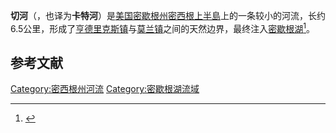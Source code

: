 {{Geobox|River
<!-- *** Heading *** -->
| name = 切河<br>Cut River
| native_name = 
| other_name = 
| category = 
<!-- *** Names **** --> 
| etymology = 
| nickname = 
<!-- *** Image *** -->
| image = Cut River.jpg
| image_caption =切河一景
| image_size =200
<!-- *** Country *** -->
| country = {{flag|United States}}
| state = {{flag|Michigan}}
| region = [[密西根上半島|密西根上半島]]
| district = 
| municipality = 
<!-- *** Family *** -->
| parent =
| tributary_left =
| tributary_right = 
| city = 
| landmark = 
| river =
<!-- *** River locations *** -->
| source = [[麥基諾縣_(密西根州)|麥基諾縣]]
| source_location = | source_region = | source_country =
| source_elevation_imperial = 
| source_lat_d =46.0759
| source_long_d = -85.1201
| mouth = [[密歇根湖|密歇根湖]]
| mouth_location = | mouth_region = | mouth_country =
| mouth_elevation_imperial = 
| mouth_lat_d = 46.0445
| mouth_long_d = -85.1267
<!-- *** Dimensions *** -->
| length_imperial = 4
| width_imperial = 
| depth_imperial = 
| volume_imperial =
| watershed_imperial = 
| discharge_imperial =  
| discharge_max_imperial =
| discharge_min_imperial =
<!-- *** Free fields *** -->
| free = | free_type = 
<!-- *** Maps *** -->
| map =
| map_caption = 
| map_background = 
| map_locator =
| map_locator_x =
| map_locator_y = 
<!-- *** Website *** --> 
| website =
| commons =
<!-- *** Footnotes *** -->
| footnotes =
}}
'''切河'''（{{lang-en|Cut River}}，也译为'''卡特河'''）是[[美国|美国]][[密歇根州|密歇根州]][[密西根上半島|密西根上半島]]上的一条较小的河流，长约6.5公里，形成了[[亨德里克斯_(密歇根州)|亨德里克斯镇]]与[[莫兰_(密歇根州)|莫兰镇]]之间的天然边界，最终注入[[密歇根湖|密歇根湖]]<ref name="DeLorme">{{cite book |year= 2002 |title= Michigan Atlas and Gazetteer (10th ed.) |publisher= DeLorme |location= Yarmouth, ME |id = }}</ref>。

==参考文献==
{{reflist}}
[[Category:密西根州河流|Category:密西根州河流]]
[[Category:密歇根湖流域|Category:密歇根湖流域]]